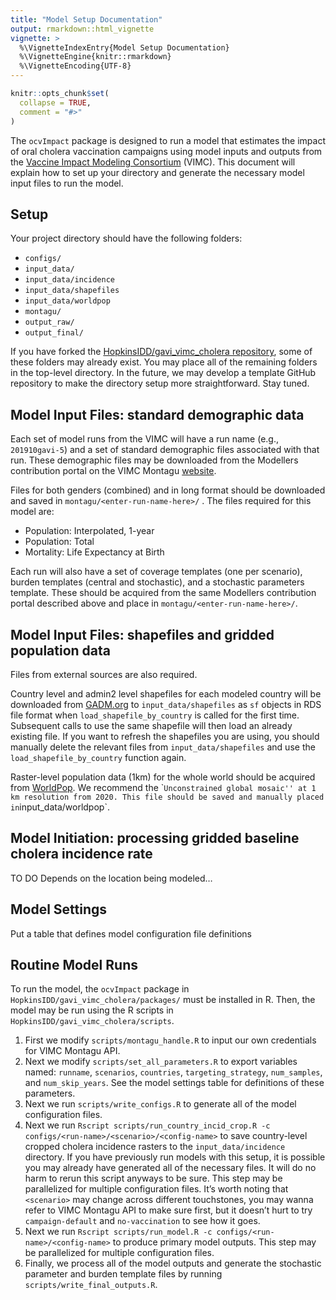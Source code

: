 ```yaml
---
title: "Model Setup Documentation"
output: rmarkdown::html_vignette
vignette: >
  %\VignetteIndexEntry{Model Setup Documentation}
  %\VignetteEngine{knitr::rmarkdown}
  %\VignetteEncoding{UTF-8}
---
```


```r
knitr::opts_chunk$set(
  collapse = TRUE,
  comment = "#>"
)
```


The `ocvImpact` package is designed to run a model that estimates the impact of oral cholera vaccination campaigns using model inputs and outputs from the [Vaccine Impact Modeling Consortium](https://www.vaccineimpact.org/) (VIMC). This document will explain how to set up your directory and generate the necessary model input files to run the model.


## Setup
Your project directory should have the following folders:

* `configs/`
* `input_data/`
* `input_data/incidence`
* `input_data/shapefiles`
* `input_data/worldpop`
* `montagu/`
* `output_raw/`
* `output_final/`

If you have forked the [HopkinsIDD/gavi_vimc_cholera repository](https://github.com/HopkinsIDD/gavi_vimc_cholera), some of these folders may already exist. You may place all of the remaining folders in the top-level directory. In the future, we may develop a template GitHub repository to make the directory setup more straightforward. Stay tuned.


## Model Input Files: standard demographic data
Each set of model runs from the VIMC will have a run name (e.g., `201910gavi-5`) and a set of standard demographic files associated with that run. These demographic files may be downloaded from the Modellers contribution portal on the VIMC Montagu [website](https://montagu.vaccineimpact.org/). 

Files for both genders (combined) and in long format should be downloaded and saved in `montagu/<enter-run-name-here>/` . The files required for this model are:

* Population: Interpolated, 1-year
* Population: Total
* Mortality: Life Expectancy at Birth

Each run will also have a set of coverage templates (one per scenario), burden templates (central and stochastic), and a stochastic parameters template. These should be acquired from the same Modellers contribution portal described above and place in `montagu/<enter-run-name-here>/`.


## Model Input Files: shapefiles and gridded population data
Files from external sources are also required. 

Country level and admin2 level shapefiles for each modeled country will be downloaded from [GADM.org](https://gadm.org) to `input_data/shapefiles` as `sf` objects in RDS file format when `load_shapefile_by_country` is called for the first time. Subsequent calls to use the same shapefile will then load an already existing file. If you want to refresh the shapefiles you are using, you should manually delete the relevant files from `input_data/shapefiles` and use the `load_shapefile_by_country` function again.

Raster-level population data (1km) for the whole world should be acquired from [WorldPop](https://www.worldpop.org/project/categories?id=3). We recommend the ``Unconstrained global mosaic'' at 1 km resolution from 2020. This file should be saved and manually placed in `input_data/worldpop`.


## Model Initiation: processing gridded baseline cholera incidence rate
TO DO
Depends on the location being modeled...


## Model Settings
Put a table that defines model configuration file definitions


## Routine Model Runs

To run the model, the `ocvImpact` package in `HopkinsIDD/gavi_vimc_cholera/packages/` must be installed in R. Then, the model may be run using the R scripts in `HopkinsIDD/gavi_vimc_cholera/scripts`. 

1. First we modify `scripts/montagu_handle.R` to input our own credentials for VIMC Montagu API. 
1. Next we modify `scripts/set_all_parameters.R` to export variables named: `runname`, `scenarios`, `countries`, `targeting_strategy`, `num_samples`, and `num_skip_years`. See the model settings table for definitions of these parameters.
1. Next we run `scripts/write_configs.R` to generate all of the model configuration files.
1. Next we run `Rscript scripts/run_country_incid_crop.R -c configs/<run-name>/<scenario>/<config-name>` to save country-level cropped cholera incidence rasters to the `input_data/incidence` directory. If you have previously run models with this setup, it is possible you may already have generated all of the necessary files. It will do no harm to rerun this script anyways to be sure. This step may be parallelized for multiple configuration files. It's worth noting that `<scenario>` may change across different touchstones, you may wanna refer to VIMC Montagu API to make sure first, but it doesn't hurt to try `campaign-default` and `no-vaccination` to see how it goes. 
1. Next we run `Rscript scripts/run_model.R -c configs/<run-name>/<config-name>` to produce primary model outputs. This step may be parallelized for multiple configuration files.
1. Finally, we process all of the model outputs and generate the stochastic parameter and burden template files by running `scripts/write_final_outputs.R`.


